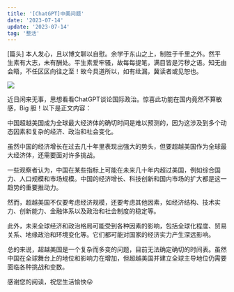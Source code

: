 ```yaml
---
title: '[ChatGPT]中美问题'
date: '2023-07-14'
update: '2023-07-14'
tag: '整活'
---
```


[篇头] 本人发心，且以博文聊以自慰。余学于东山之上，制胜于千里之外。然平生素有大志，未有酬处。平生素爱牢骚，故每每提笔，满目皆是污秽之语。知无由会晤，不任区区向往之至！故今具道所以，如有纰漏，冀读者或见恕也。

<Image src="/static/chatgpt.jpg" desc="chatGPT + OpenAI/凤凰网 侵删" />

近日闲来无事，思想看看ChatGPT谈论国际政治。惊喜此功能在国内竟然不算敏感，Big 胆！以下是正文内容：

中国超越美国成为全球最大经济体的确切时间是难以预测的，因为这涉及到多个动态因素和复杂的经济、政治和社会变化。

虽然中国的经济增长在过去几十年里表现出强大的势头，但要超越美国作为全球最大经济体，还需要面对许多挑战。

一些观察者认为，中国在某些指标上可能在未来几十年内超过美国，例如综合国力、人口规模和市场规模。中国的经济增长、科技创新和国内市场的扩大都是这一趋势的重要推动力。

然而，超越美国不仅要考虑经济规模，还要考虑其他因素，如经济结构、技术实力、创新能力、金融体系以及政治和社会制度的稳定等。

此外，未来全球经济和政治格局可能受到各种因素的影响，包括全球化程度、贸易关系、地缘政治和环境变化等。它们都可能对国家的经济实力产生深远影响。

总的来说，超越美国是一个复杂而多变的问题，目前无法确定确切的时间表。虽然中国在全球舞台上的地位和影响力在增加，但超越美国并建立全球主导地位仍需要面临各种挑战和变数。

感谢您的阅读，祝您生活愉快😜